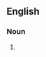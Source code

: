 ==English==

===Noun===
{{head|en|noun form|head=[[Indian]] [[summer]]s}}

# {{plural of|en|Indian summer}}